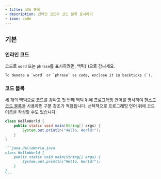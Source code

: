 ```yaml
---
- title: 코드 블록
- description: 인라인 코드와 코드 블록 표시하기
- icon: code
---
```


## 기본

### 인라인 코드

코드로 `word` 또는 `phrase`를 표시하려면, 백틱(\`)으로 감싸세요.

```
To denote a `word` or `phrase` as code, enclose it in backticks (`).
```

### 코드 블록

세 개의 백틱으로 코드를 감싸고 첫 번째 백틱 뒤에 프로그래밍 언어를 명시하여 [펜스드 코드 블록](https://www.markdownguide.org/extended-syntax/#fenced-code-blocks)을 사용하면 구문 강조가 적용됩니다. 선택적으로 프로그래밍 언어 뒤에 코드 이름을 작성할 수도 있습니다.

```java HelloWorld.java
class HelloWorld {
    public static void main(String[] args) {
        System.out.println("Hello, World!");
    }
}
```

````md
```java HelloWorld.java
class HelloWorld {
    public static void main(String[] args) {
        System.out.println("Hello, World!");
    }
}
```
````
